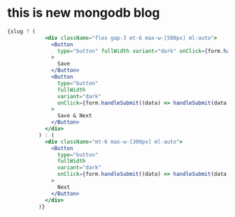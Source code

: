# this is new mongodb blog

```jsx
{slug ? (
            <div className="flex gap-3 mt-6 max-w-[500px] ml-auto">
              <Button
                type="button" fullWidth variant="dark" onClick={form.handleSubmit((data) => handleSubmit(data, false))}
              >
                Save
              </Button>
              <Button
                type="button"
                fullWidth
                variant="dark"
                onClick={form.handleSubmit((data) => handleSubmit(data, true))}
              >
                Save & Next
              </Button>
            </div>
          ) : (
            <div className="mt-6 max-w-[300px] ml-auto">
              <Button
                type="button"
                fullWidth
                variant="dark"
                onClick={form.handleSubmit((data) => handleSubmit(data, true))}
              >
                Next
              </Button>
            </div>
          )}
```